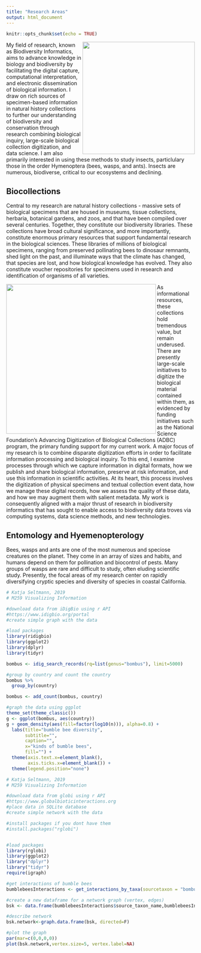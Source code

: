 ```yaml
---
title: "Research Areas"
output: html_document
---
```


```r
knitr::opts_chunk$set(echo = TRUE)
```

<img align="right" src="https://seltmann.github.io/begoniasociety/images/Rplot01.png" width="300">
My field of research, known as Biodiversity Informatics, aims to advance knowledge in biology and biodiversity by facilitating the digital capture, computational interpretation, and electronic dissemination of biological information. I draw on rich sources of specimen-based information in natural history collections to further our understanding of biodiversity and conservation through research combining biological inquiry, large-scale biological collection digitization, and data science. I am also primarily interested in using these methods to study insects, particlulary those in the order Hymenoptera (bees, wasps, and ants). Insects are numerous, biodiverse, critical to our ecosystems and declining.
 
## Biocollections


Central to my research are natural history collections - massive sets of biological specimens that are housed in museums, tissue collections, herbaria, botanical gardens, and zoos, and that have been compiled over several centuries. Together, they constitute our biodiversity libraries. These collections have broad cultural significance, and more importantly, constitute enormous primary resources that support fundamental research in the biological sciences. These libraries of millions of biological specimens, ranging from preserved pollinating bees to dinosaur remnants, shed light on the past, and illuminate ways that the climate has changed, that species are lost, and how biological knowledge has evolved. They also constitute voucher repositories for specimens used in research and identification of organisms of all varieties.

<img align="left" src="https://seltmann.github.io/begoniasociety/research_files/figure-html/globi-1.png" width="400">

As informational resources, these collections hold tremendous value, but remain underused. There are presently large-scale initiatives to digitize the biological material contained within them, as evidenced by funding initiatives such as the National Science Foundation’s Advancing Digitization of Biological Collections (ADBC) program, the primary funding support for my current work. A major focus of my research is to combine disparate digitization efforts in order to facilitate information processing and biological inquiry. To this end, I examine processes through which we capture information in digital formats, how we publish and share biological information, preserve at risk information, and use this information in scientific activities. At its heart, this process involves the digitization of physical specimens and textual collection event data, how we manage these digital records, how we assess the quality of these data, and how we may augment them with salient metadata. My work is consequently aligned with a major thrust of research in biodiversity informatics that has sought to enable access to biodiversity data troves via computing systems, data science methods, and new technologies.




## Entomology and Hyemenopterology
Bees, wasps and ants are one of the most numerous and speciose creatures on the planet. They come in an array of sizes and habits, and humans depend on them for pollination and biocontrol of pests. Many groups of wasps are rare and difficult to study, often eluding scientific study. Presently, the focal areas of my research center on rapidly diversifying cryptic species and diversity of species in coastal California.

```r

# Katja Seltmann, 2019
# M259 Visualizing Information

#download data from iDigBio using r API
#https://www.idigbio.org/portal
#create simple graph with the data

#load packages
library(ridigbio)
library(ggplot2)
library(dplyr)
library(tidyr)

bombus <- idig_search_records(rq=list(genus="bombus"), limit=5000)

#group by country and count the country
bombus %>%
  group_by(country)

bombus <- add_count(bombus, country)
```

```r
#graph the data using ggplot
theme_set(theme_classic())
g <- ggplot(bombus, aes(country))
g + geom_density(aes(fill=factor(log10(n))), alpha=0.8) + 
  labs(title="bumble bee diversity", 
       subtitle="",
       caption="",
       x="kinds of bumble bees",
       fill="") +
  theme(axis.text.x=element_blank(),
        axis.ticks.x=element_blank()) +
  theme(legend.position="none")
```

```r

# Katja Seltmann, 2019
# M259 Visualizing Information

#download data from globi using r API
#https://www.globalbioticinteractions.org
#place data in SQLite database
#create simple network with the data

#install packages if you dont have them
#install.packages("rglobi")


#load packages
library(rglobi)
library(ggplot2)
library("dplyr")
library("tidyr")
require(igraph)

#get interactions of bumble bees
bumblebeesInteractions <- get_interactions_by_taxa(sourcetaxon = "bombus")

#create a new dataframe for a network graph (vertex, edges)
bsk <- data.frame(bumblebeesInteractions$source_taxon_name,bumblebeesInteractions$target_taxon_name)

#describe network
bsk.network<-graph.data.frame(bsk, directed=F)

#plot the graph
par(mar=c(0,0,0,0))
plot(bsk.network,vertex.size=5, vertex.label=NA)
```



